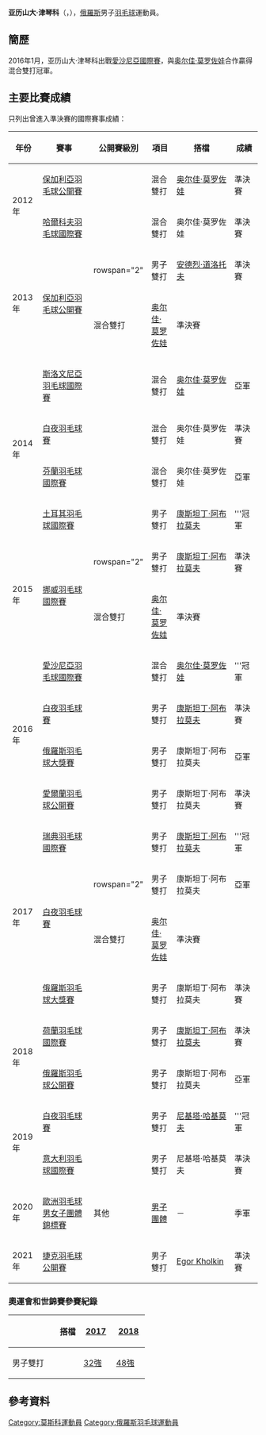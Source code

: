 {{noteTA|G1=Badminton}}
{{Infobox 羽球選手
| playername              = 亚历山大·津琴科<br/>{{lang|ru|Александр Зинченко}}<br/><small>({{lang|en|Alexandr Zinchenko}})</small>
| image                   = 
| size                    = 
| caption                 = 
| birth_name              = {{lang|ru|ЗИНЧЕНКО<br/>Александр Борисович}}<ref name="infosport">{{cite web|title=Личные данные|url=http://www.infosport.ru/person/badminton/zinchenko-aleksandr-borisovich|website=infosport.ru|accessdate=2016-02-06|archive-date=2016-02-06|archive-url=https://web.archive.org/web/20160206143442/http://www.infosport.ru/person/badminton/zinchenko-aleksandr-borisovich|dead-url=no}}{{ru}}</ref>
| date_of_birth           = {{birth_date_and_age|1995|2|6}}<ref name="infosport"/>
| place_of_birth          = {{RUS}}[[莫斯科|莫斯科]]<ref name="infosport"/>
| height                  = 
| weight                  = 
| event                   = 男子雙打、混合雙打
| country                 = {{RUS}}
| years_started           = 
| handedness              = 
| coach                   = 
| highest_ranking         = 第75位（混雙-[[奥尔佳·莫罗佐娃|莫罗佐娃]]）
| date_of_highest_ranking = 2015年2月18日 <ref name="ranking">[http://bwfcontent.tournamentsoftware.com/ranking/player.aspx?id=10484&player=327180 BWF World Ranking - Ranking of Alexandr ZINCHENKO (65143)]{{en}}</ref>
| current_ranking         = 第153位（男雙-[[康斯坦丁·阿布拉莫夫|阿布拉莫夫]]）<br/>第312位（混雙-[[奥尔佳·莫罗佐娃|莫罗佐娃]]）
| date_of_current_ranking = 2016年1月14日<ref>[http://bwfcontent.tournamentsoftware.com/ranking/category.aspx?id=10484&category=474 BWF World Ranking - BWF世界排名榜 (1/14/2016) - Men's doubles] {{Wayback|url=http://bwfcontent.tournamentsoftware.com/ranking/category.aspx?id=10484&category=474 |date=20170305004557 }}{{en}}</ref><ref>[http://bwfcontent.tournamentsoftware.com/ranking/category.aspx?id=10484&category=476 BWF World Ranking - BWF世界排名榜 (1/14/2016) - Mixed doubles] {{Wayback|url=http://bwfcontent.tournamentsoftware.com/ranking/category.aspx?id=10484&category=476 |date=20170305002550 }}{{en}}</ref>
| played                  = 11勝–8負（男單）<br/>48勝–35負（男雙）<br/>68勝–34負（混雙）
| titles                  = 
| bwf_profile             = B74B4CF2-3624-4A80-AA77-90C77CC18824
| bwf_id                  = 96121
| updated                 = 2016年1月19日
}}
{{MedalTableTop|width=286px}}
{{MedalSport | 男子[[羽毛球|羽毛球]]}}
{{MedalCountry | {{RUS}}}}
{{MedalCompetition|[[歐洲羽毛球男女子團體錦標賽|歐洲羽毛球男女子團體錦標賽]]}}
{{MedalBronze| [[2020年歐洲羽毛球男女子團體錦標賽|2020年 列萬]] | [[2020年歐洲羽毛球女子團體錦標賽|男子團體]] }}
{{MedalBottom}}
'''亚历山大·津琴科'''（{{lang-ru|'''Александр Зинченко'''}}，{{bd|1995年|2月6日}}），[[俄羅斯|俄羅斯]]男子[[羽毛球|羽毛球]]運動員。

==簡歷==
2016年1月，亚历山大·津琴科出戰[[2016年愛沙尼亞羽毛球國際賽|愛沙尼亞國際賽]]，與[[奥尔佳·莫罗佐娃|奥尔佳·莫罗佐娃]]合作贏得混合雙打冠軍。

==主要比賽成績==
只列出曾進入準決賽的國際賽事成績：
{| class=wikitable style="text-align:center; font-size:small;" 
!width="50"|年份
!width="180"|賽事
!width="80"|公開賽級別
!width="60"|項目
!width="160"|搭檔
!width="50"|成績
|-
!rowspan="2"|2012年
|[[2012年保加利亞羽毛球公開賽|保加利亞羽毛球公開賽]]
|{{BWFIS}}
|混合雙打
|[[奥尔佳·莫罗佐娃|奥尔佳·莫罗佐娃]]
|bgcolor="#b8860b"|準決賽
|-
|[[2012年哈爾科夫羽毛球國際賽|哈爾科夫羽毛球國際賽]]
|{{BWFIC}}
|混合雙打
|奥尔佳·莫罗佐娃
|bgcolor="#b8860b"|準決賽
|-
!rowspan="2"|2013年
|rowspan="2"|[[2013年保加利亞羽毛球公開賽|保加利亞羽毛球公開賽]]
|rowspan="2" {{BWFIS}}
|男子雙打
|[[安德烈·道洛托夫|安德烈·道洛托夫]]
|bgcolor="#b8860b"|準決賽
|-
|混合雙打
|[[奥尔佳·莫罗佐娃|奥尔佳·莫罗佐娃]]
|bgcolor="#b8860b"|準決賽
|-
!rowspan="4"|2014年
|[[2014年斯洛文尼亞羽毛球國際賽|斯洛文尼亞羽毛球國際賽]]
|{{BWFIS}}
|混合雙打
|[[奥尔佳·莫罗佐娃|奥尔佳·莫罗佐娃]]
|bgcolor="silver"|亞軍
|-
|[[2014年白夜羽毛球賽|白夜羽毛球賽]]
|{{BWFIC}}
|混合雙打
|奥尔佳·莫罗佐娃
|bgcolor="#b8860b"|準決賽
|-
|[[2014年芬蘭羽毛球國際賽|芬蘭羽毛球國際賽]]
|{{BWFIS}}
|混合雙打
|奥尔佳·莫罗佐娃
|bgcolor="silver"|亞軍
|-
|[[2014年土耳其羽毛球國際賽|土耳其羽毛球國際賽]]
|{{BWFIS}}
|男子雙打
|[[康斯坦丁·阿布拉莫夫|康斯坦丁·阿布拉莫夫]]
|bgcolor="gold"|'''冠軍
|-
!rowspan="2"|2015年
|rowspan="2"|[[2015年挪威羽毛球國際賽|挪威羽毛球國際賽]]
|rowspan="2" {{BWFIS}}
|男子雙打
|[[康斯坦丁·阿布拉莫夫|康斯坦丁·阿布拉莫夫]]
|bgcolor="#b8860b"|準決賽
|-
|混合雙打
|[[奥尔佳·莫罗佐娃|奥尔佳·莫罗佐娃]]
|bgcolor="#b8860b"|準決賽
|-
!rowspan="4"|2016年
|[[2016年愛沙尼亞羽毛球國際賽|愛沙尼亞羽毛球國際賽]]
|{{BWFIS}}
|混合雙打
|[[奥尔佳·莫罗佐娃|奥尔佳·莫罗佐娃]]
|bgcolor="gold"|'''冠軍
|-
|[[2016年白夜羽毛球賽|白夜羽毛球賽]]
|{{BWFIC}}
|男子雙打
|[[康斯坦丁·阿布拉莫夫|康斯坦丁·阿布拉莫夫]]
|bgcolor="#b8860b"|準決賽
|-
|[[2016年俄羅斯羽毛球大獎賽|俄羅斯羽毛球大獎賽]]
|{{BWFGP}}
|男子雙打
|康斯坦丁·阿布拉莫夫
|bgcolor="silver"|亞軍
|-
|[[2016年愛爾蘭羽毛球公開賽|愛爾蘭羽毛球公開賽]]
|{{BWFIC}}
|男子雙打
|康斯坦丁·阿布拉莫夫
|bgcolor="#b8860b"|準決賽
|-
!rowspan="4"|2017年
|[[2017年瑞典羽毛球國際賽|瑞典羽毛球國際賽]]
|{{BWFIS}}
|男子雙打
|[[康斯坦丁·阿布拉莫夫|康斯坦丁·阿布拉莫夫]]
|bgcolor="gold"|'''冠軍
|-
|rowspan="2"|[[2017年白夜羽毛球賽|白夜羽毛球賽]]
|rowspan="2" {{BWFIC}}
|男子雙打
|康斯坦丁·阿布拉莫夫
|bgcolor="silver"|亞軍
|-
|混合雙打
|[[奥尔佳·莫罗佐娃|奥尔佳·莫罗佐娃]]
|bgcolor="#b8860b"|準決賽
|-
|[[2017年俄羅斯羽毛球大獎賽|俄羅斯羽毛球大獎賽]]
|{{BWFGP}}
|男子雙打
|康斯坦丁·阿布拉莫夫
|bgcolor="#b8860b"|準決賽
|-
!rowspan="2"|2018年
|[[2018年荷蘭羽毛球國際賽|荷蘭羽毛球國際賽]]
|{{BWFIS}}
|男子雙打
|[[康斯坦丁·阿布拉莫夫|康斯坦丁·阿布拉莫夫]]
|bgcolor="#b8860b"|準決賽
|-
|[[2018年俄羅斯羽毛球公開賽|俄羅斯羽毛球公開賽]]
|{{BWF100}}
|男子雙打
|康斯坦丁·阿布拉莫夫
|bgcolor="silver"|亞軍
|-
!rowspan="2"|2019年
|[[2019年白夜羽毛球賽|白夜羽毛球賽]]
|{{BWFIC}}
|男子雙打
|[[尼基塔·哈基莫夫|尼基塔·哈基莫夫]]
|bgcolor="gold"|'''冠軍
|-
|[[2019年意大利羽毛球國際賽|意大利羽毛球國際賽]]
|{{BWFIC}}
|男子雙打
|尼基塔·哈基莫夫
|bgcolor="#b8860b"|準決賽
|-
!rowspan="1"|2020年
|[[2020年歐洲羽毛球男女子團體錦標賽|歐洲羽毛球男女子團體錦標賽]]
|其他
|[[2020年歐洲羽毛球男子團體錦標賽|男子團體]]
|－
|bgcolor="#b8860b"|季軍
|-
!rowspan="1"|2021年
|[[2021年捷克羽毛球公開賽|捷克羽毛球公開賽]]
|{{BWFIS}}
|男子雙打
|[[Egor_Kholkin|Egor Kholkin]]
|bgcolor="#b8860b"|準決賽
|}
{{BWF賽事級別索引}}

===奧運會和世錦賽參賽紀錄===
{| class=wikitable style="text-align:center; font-size:small;" 
!
!搭檔
!width="50"|[[2017年世界羽毛球錦標賽|2017]]
!width="50"|[[2018年世界羽毛球錦標賽|2018]]
|-
!width="80"|男子雙打
|align="left"|{{nowrap|[[康斯坦丁·阿布拉莫夫|阿布拉莫夫]]}}
|[[2017年世界羽毛球錦標賽男子雙打項目|32強]]
|[[2018年世界羽毛球錦標賽男子雙打項目|48強]]
|}

==參考資料==
{{Reflist}}

{{DEFAULTSORT:Zinchenko, Alexandr}}
[[Category:莫斯科運動員|Category:莫斯科運動員]]
[[Category:俄羅斯羽毛球運動員|Category:俄羅斯羽毛球運動員]]
